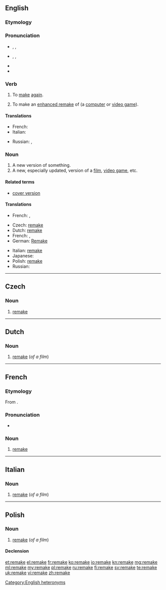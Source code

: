 {{also|Remake}}
==English==

===Etymology===
{{prefix|re|make}}

===Pronunciation===
* {{a|verb}} {{enPR|rēmāk'}}, {{IPA|/riːˈmeɪk/}}, {{X-SAMPA|/ri:"meIk/}}
* {{a|noun}} {{enPR|rē'māk}}, {{IPA|/ˈriːmeɪk/}}, {{X-SAMPA|/"ri:meIk/}}
* {{audio|En-us-remake.ogg|Audio (US)}}
* {{rhymes|eɪk}}

===Verb===
{{en-verb|remakes|remaking|remade}}

# {{transitive}} To [[make]] [[again]].
# {{transitive|video games}} To make an [[enhanced remake]] of (a [[computer game|computer]] or [[video game]]).

====Translations====
{{trans-top|make again}}
* French: {{t+|fr|refaire}}
* Italian: {{t+|it|rifare}}
{{trans-mid}}
* Russian: {{t-|ru|делать заново|tr=délat’ zánovo|sc=Cyrl}}, {{qualifier|again and differently}} {{t+|ru|переделывать|tr=peredélyvat’|sc=Cyrl}}
{{trans-bottom}}

{{trans-top|make an enhanced remake of (a computer or video game)}}
{{trans-mid}}
{{trans-bottom}}

===Noun===
{{en-noun}}
{{wikipedia}}

# A new version of something.
# A new, especially updated, version of a [[film]], [[video game]], etc.<!--this is a distinct sense from the previous, with distinct translations-->

====Related terms====
* [[cover version]]

====Translations====
{{trans-top|new version of something}}
* French: {{t+|fr|copie|f}}, {{t+|fr|remake|m}}
{{trans-mid}}
{{trans-bottom}}

{{trans-top|new version of film}}
* Czech: [[remake#Czech|remake]]<!--source: Wikipedia article-->
* Dutch: [[remake#Dutch|remake]]<!--source: Wikipedia article-->
* French: {{t+|fr|remake|m}}, {{t+|fr|reprise|f}}
* German: [[Remake]] {{n}}<!--source: Wikipedia article-->
{{trans-mid}}
* Italian: [[remake#Italian|remake]] {{m}}<!--source: Wikipedia article-->
* Japanese: {{t-|ja|リメイク|tr=rimeiku|sc=Jpan}}
* Polish: [[remake#Polish|remake]]
* Russian: {{t-|ru|римейк|m|tr=rimɛ́jk|sc=Cyrl}}
{{trans-bottom}}

[[Category:English heteronyms]]

----

==Czech==

===Noun===
{{cs-noun|g=m}}

# [[#English|remake]] {{gloss|of a film}}

----

==Dutch==

===Noun===
{{nl-noun|g}}

# [[#English|remake]] (''of a film'')

----

==French==

===Etymology===
From {{etyl|en|fr}} {{term|remake|lang=en}}.

===Pronunciation===
* {{IPA|/ʁimɛk/|lang=fr}}

===Noun===
{{fr-noun|m}}

# {{film|lang=fr}} [[#English|remake]]

----

==Italian==

===Noun===
{{head|it|noun|g=m}}

# [[#English|remake]] (''of a film'')

----

==Polish==

===Noun===
{{head|pl|noun|g=m}}

# [[#English|remake]] (''of a film'')

====Declension====
{{pl-decl-noun
|remake|remaki
|remak'u|remake'ów
|remak'owi|remake'om
|remake|remaki
|remakiem|remake'ami
|remake'u|remake'ach
|remake'u|remaki
}}

[[et:remake]]
[[el:remake]]
[[fr:remake]]
[[ko:remake]]
[[io:remake]]
[[kn:remake]]
[[mg:remake]]
[[ml:remake]]
[[my:remake]]
[[pl:remake]]
[[ru:remake]]
[[fi:remake]]
[[sv:remake]]
[[te:remake]]
[[uk:remake]]
[[vi:remake]]
[[zh:remake]]